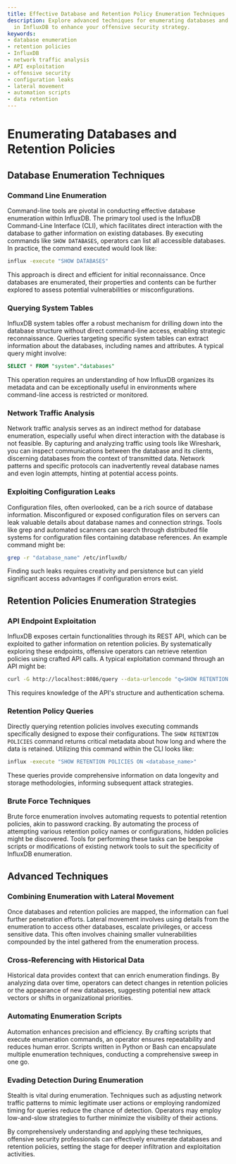```yaml
---
title: Effective Database and Retention Policy Enumeration Techniques
description: Explore advanced techniques for enumerating databases and retention policies
  in InfluxDB to enhance your offensive security strategy.
keywords:
- database enumeration
- retention policies
- InfluxDB
- network traffic analysis
- API exploitation
- offensive security
- configuration leaks
- lateral movement
- automation scripts
- data retention
---
```


# Enumerating Databases and Retention Policies

## Database Enumeration Techniques

### Command Line Enumeration
Command-line tools are pivotal in conducting effective database enumeration within InfluxDB. The primary tool used is the InfluxDB Command-Line Interface (CLI), which facilitates direct interaction with the database to gather information on existing databases. By executing commands like `SHOW DATABASES`, operators can list all accessible databases. In practice, the command executed would look like:

```bash
influx -execute "SHOW DATABASES"
```

This approach is direct and efficient for initial reconnaissance. Once databases are enumerated, their properties and contents can be further explored to assess potential vulnerabilities or misconfigurations.

### Querying System Tables
InfluxDB system tables offer a robust mechanism for drilling down into the database structure without direct command-line access, enabling strategic reconnaissance. Queries targeting specific system tables can extract information about the databases, including names and attributes. A typical query might involve:

```sql
SELECT * FROM "system"."databases"
```

This operation requires an understanding of how InfluxDB organizes its metadata and can be exceptionally useful in environments where command-line access is restricted or monitored.

### Network Traffic Analysis
Network traffic analysis serves as an indirect method for database enumeration, especially useful when direct interaction with the database is not feasible. By capturing and analyzing traffic using tools like Wireshark, you can inspect communications between the database and its clients, discerning databases from the context of transmitted data. Network patterns and specific protocols can inadvertently reveal database names and even login attempts, hinting at potential access points.

### Exploiting Configuration Leaks
Configuration files, often overlooked, can be a rich source of database information. Misconfigured or exposed configuration files on servers can leak valuable details about database names and connection strings. Tools like grep and automated scanners can search through distributed file systems for configuration files containing database references. An example command might be:

```bash
grep -r "database_name" /etc/influxdb/
```

Finding such leaks requires creativity and persistence but can yield significant access advantages if configuration errors exist.

## Retention Policies Enumeration Strategies

### API Endpoint Exploitation
InfluxDB exposes certain functionalities through its REST API, which can be exploited to gather information on retention policies. By systematically exploring these endpoints, offensive operators can retrieve retention policies using crafted API calls. A typical exploitation command through an API might be:

```bash
curl -G http://localhost:8086/query --data-urlencode "q=SHOW RETENTION POLICIES ON <database_name>"
```

This requires knowledge of the API's structure and authentication schema. 

### Retention Policy Queries
Directly querying retention policies involves executing commands specifically designed to expose their configurations. The `SHOW RETENTION POLICIES` command returns critical metadata about how long and where the data is retained. Utilizing this command within the CLI looks like:

```bash
influx -execute "SHOW RETENTION POLICIES ON <database_name>"
```

These queries provide comprehensive information on data longevity and storage methodologies, informing subsequent attack strategies.

### Brute Force Techniques
Brute force enumeration involves automating requests to potential retention policies, akin to password cracking. By automating the process of attempting various retention policy names or configurations, hidden policies might be discovered. Tools for performing these tasks can be bespoke scripts or modifications of existing network tools to suit the specificity of InfluxDB enumeration.

## Advanced Techniques

### Combining Enumeration with Lateral Movement
Once databases and retention policies are mapped, the information can fuel further penetration efforts. Lateral movement involves using details from the enumeration to access other databases, escalate privileges, or access sensitive data. This often involves chaining smaller vulnerabilities compounded by the intel gathered from the enumeration process.

### Cross-Referencing with Historical Data
Historical data provides context that can enrich enumeration findings. By analyzing data over time, operators can detect changes in retention policies or the appearance of new databases, suggesting potential new attack vectors or shifts in organizational priorities.

### Automating Enumeration Scripts
Automation enhances precision and efficiency. By crafting scripts that execute enumeration commands, an operator ensures repeatability and reduces human error. Scripts written in Python or Bash can encapsulate multiple enumeration techniques, conducting a comprehensive sweep in one go.

### Evading Detection During Enumeration
Stealth is vital during enumeration. Techniques such as adjusting network traffic patterns to mimic legitimate user actions or employing randomized timing for queries reduce the chance of detection. Operators may employ low-and-slow strategies to further minimize the visibility of their actions.

By comprehensively understanding and applying these techniques, offensive security professionals can effectively enumerate databases and retention policies, setting the stage for deeper infiltration and exploitation activities.